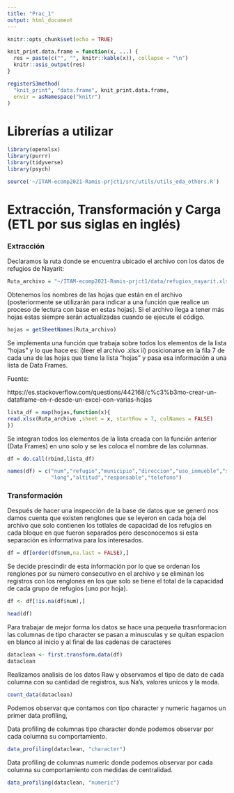 ```yaml
---
title: "Prac_1"
output: html_document
---
```


```r
knitr::opts_chunk$set(echo = TRUE)
```

```r
knit_print.data.frame = function(x, ...) {
  res = paste(c("", "", knitr::kable(x)), collapse = "\n")
  knitr::asis_output(res)
}

registerS3method(
  "knit_print", "data.frame", knit_print.data.frame,
  envir = asNamespace("knitr")
)
```

# Librerías a utilizar

```r
library(openxlsx)
library(purrr)
library(tidyverse)
library(psych)
```


```r

source('~/ITAM-ecomp2021-Ramis-prjct1/src/utils/utils_eda_others.R')
```



# Extracción, Transformación y Carga (ETL por sus siglas en inglés)

### Extracción

Declaramos la ruta donde se encuentra ubicado el archivo con los datos de refugios de Nayarit:

```r
Ruta_archivo = "~/ITAM-ecomp2021-Ramis-prjct1/data/refugios_nayarit.xlsx" # <-- Aquí la ruta del archivo
```

Obtenemos los nombres de las hojas que están en el archivo (posteriormente se utilizarán para indicar a una función que realice un proceso de lectura con base en estas hojas). Si el archivo llega a tener más hojas estas siempre serán actualizadas cuando se ejecute el código.

```r
hojas = getSheetNames(Ruta_archivo)
```

Se implementa una función que trabaja sobre todos los elementos de la lista "hojas" y lo que hace es: i)leer el archivo .xlsx ii) posicionarse en la fila 7 de cada una de las hojas que tiene la lista "hojas" y pasa esa información a una lista de Data Frames.

Fuente:

https://es.stackoverflow.com/questions/442168/c%c3%b3mo-crear-un-dataframe-en-r-desde-un-excel-con-varias-hojas

```r
lista_df = map(hojas,function(x){
read.xlsx(Ruta_archivo ,sheet = x, startRow = 7, colNames = FALSE)
})
```

Se integran todos los elementos de la lista creada con la función anterior (Data Frames) en uno solo y se les coloca el nombre de las columnas.

```r
df = do.call(rbind,lista_df)

names(df) = c("num","refugio","municipio","direccion","uso_inmueble","servicios","capacidad","lat",
              "long","altitud","responsable","telefono")
```

### Transformación

Después de hacer una inspección de la base de datos que se generó nos damos cuenta que existen renglones que se leyeron en cada hoja del archivo que solo contienen los totlales de capacidad de los refugios en cada bloque en que fueron separados pero desconocemos si esta separación es informativa para los interesados. 

```r
df = df[order(df$num,na.last = FALSE),]
```

Se decide prescindir de esta información por lo que se ordenan los renglones por su número consecutivo en el archivo y se eliminan los registros con los renglones en los que solo se tiene el total de la capacidad de cada grupo de refugios (uno por hoja).

```r
df <- df[!is.na(df$num),]
```

```r
head(df)
```

Para trabajar de mejor forma los datos se hace una pequeña trasnformacion las columnas de tipo character se pasan a minusculas y se quitan espacion en blanco al inicio y al final de las cadenas de caracteres

```r
dataclean <- first.transform.data(df)
dataclean
```
Realizamos analisis de los datos Raw y observamos el tipo de dato de cada columna con su cantidad de registros, sus Na's, valores unicos y la moda.

```r
count_data(dataclean)
```

Podemos observar que contamos con tipo character y numeric hagamos un primer data profiling,



Data profiling de columnas tipo character donde podemos observar por cada columna su comportamiento.
```r
data_profiling(dataclean, "character")
```

Data profiling de columnas numeric donde podemos observar por cada columna su comportamiento con medidas de centralidad. 
```r
data_profiling(dataclean, "numeric")
```









 
 


 








































 
 